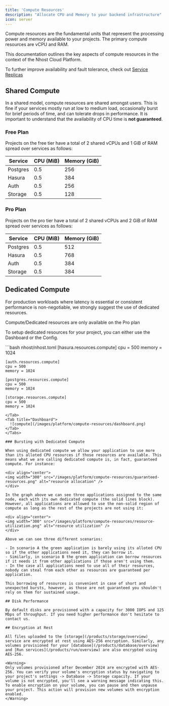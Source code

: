 ```yaml
---
title: 'Compute Resources'
description: "Allocate CPU and Memory to your backend infrastructure"
icon: server
---
```


Compute resources are the fundamental units that represent the processing power and memory available to your projects. The primary compute resources are vCPU and RAM.

This documentation outlines the key aspects of compute resources in the context of the Nhost Cloud Platform.

<Tip>To further improve availability and fault tolerance, check out [Service Replicas](/platform/cloud/service-replicas#service-replicas)</Tip>

## Shared Compute

In a shared model, compute resources are shared amongst users. This is fine if your services mostly run at low to medium load, occasionally burst for brief periods of time, and can tolerate drops in performance. It is important to understand that the availability of CPU time is **not guaranteed**.

### Free Plan

Projects on the free tier have a total of 2 shared vCPUs and 1 GiB of RAM spread over services as follows:

| Service | CPU (MiB) | Memory (GiB) |
| --------| ----------|--------------|
| Postgres| 0.5 | 256 |
| Hasura  | 0.5 | 384 |
| Auth    | 0.5 | 256 |
| Storage | 0.5 | 128 |

### Pro Plan

Projects on the pro tier have a total of 2 shared vCPUs and 2 GiB of RAM spread over services as follows:

| Service | CPU (MiB) | Memory (GiB) |
| --------| ----------|--------------|
| Postgres| 0.5 | 512 |
| Hasura  | 0.5 | 768 |
| Auth    | 0.5 | 384 |
| Storage | 0.5 | 384 |



## Dedicated Compute

For production workloads where latency is essential or consistent performance is non-negotiable, we strongly suggest the use of dedicated resources.

<Note>Compute/Dedicated resources are only available on the Pro plan</Note>


To setup dedicated resources for your project, you can either use the Dashboard or the Config.

<Tabs>
  <Tab title="Config">
    ```bash nhost/nhost.toml
    [hasura.resources.compute]
    cpu = 500
    memory = 1024

    [auth.resources.compute]
    cpu = 500
    memory = 1024

    [postgres.resources.compute]
    cpu = 500
    memory = 1024

    [storage.resources.compute]
    cpu = 500
    memory = 1024
  ```
  </Tab>
  <Tab title="Dashboard">
    ![compute](/images/platform/compute-resources/dashboard.png)
  </Tab>
</Tabs>

### Bursting with Dedicated Compute

When using dedicated compute we allow your application to use more than its alloted CPU resources if those resources are available. This means what we are calling dedicated compute is, in fact, guaranteed compute. For instance:

<div align="center">
<img width="300" src="/images/platform/compute-resources/guaranteed-resources.png" alt="resource allocation" />
</div>

In the graph above we can see three applications assigned to the same node, each with its own dedicated compute (the solid lines block). However, all applications are allowed to use the non-solid region of compute as long as the rest of the projects are not using it:

<div align="center">
<img width="300" src="/images/platform/compute-resources/resource-utilization.png" alt="resource utilization" />
</div>

Above we can see three different scenarios:

- In scenario A the green application is barely using its alloted CPU so if the other applications need it, they can borrow it.
- Similarly, in scenario B the green application can borrow resources if it needs it from other applications if those aren't using them.
- In the case all applications need to use all of their resources, nobody can steal from each other as resources are guaranteed per application.

This borrowing of resources is convenient in case of short and unexpected bursts, however, as those are not guaranteed you shouldn't rely on them for sustained usage.

## Disk Performance

By default disks are provisioned with a capacity for 3000 IOPS and 125 Mbps of throughput. If you need higher performance don't hesitate to contact us.

## Encryption at Rest

All files uploaded to the [storage](/products/storage/overview) service are encrypted at rest using AES-256 encryption. Similarly, any volumes provisioned for your [database](/products/database/overview) and [Run services](/products/run/overview) are also encrypted using AES-256.

<Warning>
Only volumes provisioned after December 2024 are encrypted with AES-256. You can verify your volume's encryption status by navigating to your project's settings -> Database -> Storage capacity. If your volume is not encrypted, you'll see a warning message indicating this. To enable encryption on your volume, you can pause and then unpause your project. This action will provision new volumes with encryption enabled.
</Warning>
